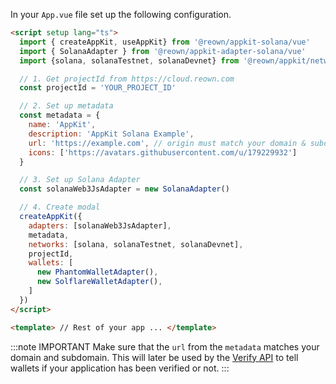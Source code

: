 
In your `App.vue` file set up the following configuration.

```html
<script setup lang="ts">
  import { createAppKit, useAppKit} from '@reown/appkit-solana/vue'
  import { SolanaAdapter } from '@reown/appkit-adapter-solana/vue'
  import {solana, solanaTestnet, solanaDevnet} from '@reown/appkit/networks'

  // 1. Get projectId from https://cloud.reown.com
  const projectId = 'YOUR_PROJECT_ID'

  // 2. Set up metadata
  const metadata = {
    name: 'AppKit',
    description: 'AppKit Solana Example',
    url: 'https://example.com', // origin must match your domain & subdomain
    icons: ['https://avatars.githubusercontent.com/u/179229932']
  }

  // 3. Set up Solana Adapter
  const solanaWeb3JsAdapter = new SolanaAdapter()

  // 4. Create modal
  createAppKit({
    adapters: [solanaWeb3JsAdapter],
    metadata,
    networks: [solana, solanaTestnet, solanaDevnet],
    projectId,
    wallets: [
      new PhantomWalletAdapter(),
      new SolflareWalletAdapter(),
    ]
  })
</script>

<template> // Rest of your app ... </template>
```

:::note IMPORTANT
Make sure that the `url` from the `metadata` matches your domain and subdomain. This will later be used by the [Verify API](../../../cloud/verify.mdx) to tell wallets if your application has been verified or not.
:::
